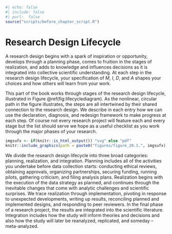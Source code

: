 


```r
#| echo: false
#| include: false
#| purl:  false
source("scripts/before_chapter_script.R")
```


# Research Design Lifecycle

<!-- A research design starts from an idea, a kernel of a project. People arrive at their good ideas from every direction through idiosyncratic processes. Some people are inspired by their reading of academic literature, others are sparked by a conversation with colleagues and still others have their research questions thrust upon them by exigent circumstances. Ideas come from primary observation of social processes, reading secondary accounts by other authors, and our own past thoughts and lived experiences. An talent for research design can help you intuit which ideas seem promising, but it doesn't help directly with the process of ideation itself -- that has to come from scientific curiosity or need. -->

<!-- The goal of brainstorming is to build a complete design from this kernel, regardless of where in the four elements *M*, *I*, *D*, or *A* the idea starts out. Sometimes a "theory-first" approach to developing a research project is unhelpfully contrasted with a "methods-first" approach. Better might be to describe the "theory-first" approach as starting with *M* or *I* and an "opportunity-first" approach as starting with *D* or *A*. We should seek to provide credible answers to important questions, and often progress in providing credible answers will start with new data and answer strategies. That said, unimportant questions aren't worth the research investment, no matter the credibility of the answers -- worse still are unreliable answers to the biggest questions in social science. -->

A research design begins with a spark of inspiration or opportunity, develops through a planning phase, comes to fruition in the stages of realization, and adds to knowledge and influences decisions as it is integrated into collective scientific understanding. At each step in the research design lifecycle, your specification of *M*, *I*, *D*, and *A* shapes your choices and how others will learn from your work.

This part of the book works through stages of the research design lifecycle, illustrated in Figure \@ref(fig:lifecyclediagram). As the nonlinear, circular path in the figure illustrates, the steps are all intertwined by their shared connection to the research design. We describe in each entry how we can use the declaration, diagnosis, and redesign framework to make progress at each step. Of course not every research project will feature each and every stage but the list should serve we hope as a useful checklist as you work through the major phases of your research.  

```r
imgsufx <- if(knitr::is_html_output()) "svg" else "pdf"
knitr::include_graphics(path = paste0("figures/figure_20.1.", imgsufx))
```

We divide the research design lifecycle into three broad categories: planning, realization, and integration. Planning includes all of the activities you undertake before data collection starts: conducting ethical reviews, obtaining approvals,  organizing partnerships, securing funding, running pilots, gathering criticism, and filing analysis plans. Realization begins with the execution of the data strategy as planned, and continues through the inevitable changes that come with analytic challenges and scientific surprises. We trace realization through implementation, pivoting in response to unexpected developments, writing up results, reconciling planned and implemented designs, and responding to peer reviewers. In the final phase of a research project, the results are integrated into the scientific literature. Integration includes how the study will inform theories and decisions and also how the study will later be reanalyzed, replicated, and someday -- meta-analyzed. 
